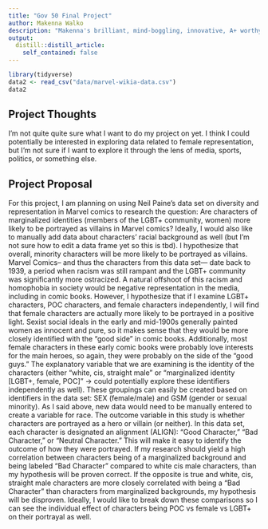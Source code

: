 ```yaml
---
title: "Gov 50 Final Project"
author: Makenna Walko
description: "Makenna's brilliant, mind-boggling, innovative, A+ worthy final project !!"
output:
  distill::distill_article:
    self_contained: false
---
```

  
```r
library(tidyverse) 
data2 <- read_csv("data/marvel-wikia-data.csv")
data2
```

## Project Thoughts 

I'm not quite quite sure what I want to do my project on yet. I think I could potentially be interested in exploring data related to female representation, but I'm not sure if I want to explore it through the lens of media, sports, politics, or something else.  

## Project Proposal

  For this project, I am planning on using Neil Paine’s data set on diversity and representation in Marvel comics to research the question: Are characters of marginalized identities (members of the LGBT+ community, women) more likely to be portrayed as villains in Marvel comics? Ideally, I would also like to manually add data about characters’ racial background as well (but I’m not sure how to edit a data frame yet so this is tbd). 
  I hypothesize that overall, minority characters will be more likely to be portrayed as villains. Marvel Comics– and thus the characters from this data set— date back to 1939, a period when racism was still rampant and the LGBT+ community was significantly more ostracized. A natural offshoot of this racism and homophobia in society would be negative representation in the media, including in comic books. However, I hypothesize that if I examine LGBT+ characters, POC characters, and female characters independently, I will find that female characters are actually more likely to be portrayed in a positive light. Sexist social ideals in the early and mid-1900s generally painted women as innocent and pure, so it makes sense that they would be more closely identified with the “good side” in comic books. Additionally, most female characters in these early comic books were probably love interests for the main heroes, so again, they were probably on the side of the “good guys.” 
  The explanatory variable that we are examining is the identity of the characters (either “white, cis, straight male” or “marginalized identity [LGBT+, female, POC]” → could potentially explore these identifiers independently as well). These groupings can easily be created based on identifiers in the data set: SEX (female/male) and GSM (gender or sexual minority). As I said above, new data would need to be manually entered to create a variable for race. The outcome variable in this study is whether characters are portrayed as a hero or villain (or neither). In this data set, each character is designated an alignment (ALIGN): “Good Character,” “Bad Character,” or “Neutral Character.” This will make it easy to identify the outcome of how they were portrayed. If my research should yield a high correlation between characters being of a marginalized background and being labeled “Bad Character” compared to white cis male characters, than my hypothesis will be proven correct. If the opposite is true and white, cis, straight male characters are more closely correlated with being a “Bad Character” than characters from marginalized backgrounds, my hypothesis will be disproven. Ideally, I would like to break down these comparisons so I can see the individual effect of characters being POC vs female vs LGBT+ on their portrayal as well. 
